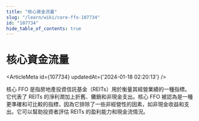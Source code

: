 ```yaml
---
title: "核心資金流量"
slug: "/learn/wiki/core-ffo-107734"
id: "107734"
hide_table_of_contents: true
---
```



# 核心資金流量

<ArticleMeta id={107734} updatedAt={'2024-01-18 02:20:13'} />
<div className='border-solid border-b border-t-0 my-4 border-[var(--ifm-color-gray-300)]' />

核心 FFO 是指房地產投資信託基金（REITs）用於衡量其經營業績的一種指標。它代表了 REITs 的淨利潤加上折舊、攤銷和非現金支出。核心 FFO 被認為是一種更準確和可比較的指標，因為它排除了一些非經營性的因素，如非現金收益和支出。它可以幫助投資者評估 REITs 的盈利能力和現金流情況。
